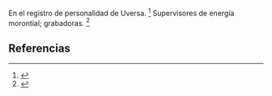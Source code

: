 En el registro de personalidad de Uversa. <ref>{{lib|LU|30|2|115}}</ref> Supervisores de energía morontial; grabadoras. <ref>{{lib|LU|48|2|25}}</ref> 

== Referencias ==

<references />
